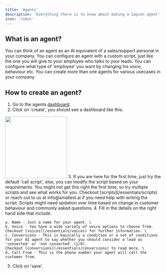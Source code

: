 ```yaml
---
title: 'Agents'
description: 'Everything there is to know about making a Sapien agent'
icon: 'robot'
---
```


## What is an agent?

You can think of an agent as an AI equivalent of a sales/support personal in your company.
You can configure an agent with a custom script, just like the one you will give to your employee 
who talks to your leads. You can configure what type of 'employee' you want by changing his voice, behaviour etc.
You can create more than one agents for various usecases in your company.

## How to create an agent?

1. Go to the agents [dashboard](https://sapien-beige.vercel.app/dashboard/agent).
2. Click on 'create', you should see a dashboard like this:
<img height="200" src="/images/agent-dashboard.png" />
3. If you are here for the first time, just try the default 'call script', else, you can modify the script based on your requirements. You might not get this right the first time,
so try multiple scripts and see what works for you. Checkout [scripts](/essentials/scripts) or reach out to us at info@smallest.ai if you need help
with writing the script. Scripts might need updation over time based on change in customer behaviour and commonly asked questions.
4. Fill in the details on the right hand side that include:

    a. Name - Just a name for your agent. \
    b. Voice - You have a wide variety of voice options to choose from. Checkout [voices](/essentials/voices) for further information. \
    c. Conversions - This is basically a condition or a set of conditions for your AI agent to say whether you should consider a lead as 'converted' or 'not converted' (1/0).
    Checkout [conversions](/essentials/conversions) to read more. \
    d. Call From - This is the phone number your agent will call the customer from.
5. Click on 'save'.


 
